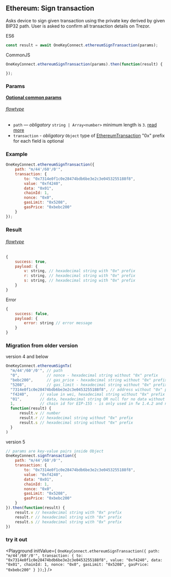 

## Ethereum: Sign transaction
Asks device to sign given transaction using the private key derived by given BIP32 path. User is asked to confirm all transaction
details on Trezor.

ES6
```javascript
const result = await OneKeyConnect.ethereumSignTransaction(params);
```

CommonJS
```javascript
OneKeyConnect.ethereumSignTransaction(params).then(function(result) {

});
```

### Params
[****Optional common params****](./commonParams)
###### [flowtype](https://github.com/OneKeyHQ/connect/blob/onekey/src/js/types/params.js#L69-L72)
* `path` — *obligatory* `string | Array<number>` minimum length is `3`. [read more](./path)
* `transaction` - *obligatory* `Object` type of [EthereumTransaction](https://github.com/OneKeyHQ/connect/blob/onekey/src/js/types/ethereum.js#L5) "0x" prefix for each field is optional

### Example
```javascript
OneKeyConnect.ethereumSignTransaction({
    path: "m/44'/60'/0'",
    transaction: {
        to: "0x7314e0f1c0e28474bdb6be3e2c3e0453255188f8",
        value: "0xf4240",
        data: "0x01",
        chainId: 1,
        nonce: "0x0",
        gasLimit: "0x5208",
        gasPrice: "0xbebc200"
    }
});
```

### Result
###### [flowtype](https://github.com/OneKeyHQ/connect/blob/onekey/src/js/types/response.js#L57-L60)
```javascript
{
    success: true,
    payload: {
        v: string, // hexadecimal string with "0x" prefix
        r: string, // hexadecimal string with "0x" prefix
        s: string, // hexadecimal string with "0x" prefix
    }
}
```
Error
```javascript
{
    success: false,
    payload: {
        error: string // error message
    }
}
```

### Migration from older version
version 4 and below
```javascript
OneKeyConnect.ethereumSignTx(
  "m/44'/60'/0'", // path
  "0",            // nonce - hexadecimal string without "0x" prefix
  "bebc200",      // gas_price - hexadecimal string without "0x" prefix
  "5208",         // gas_limit - hexadecimal string without "0x" prefix
  "7314e0f1c0e28474bdb6be3e2c3e0453255188f8", // address without "0x" prefix
  "f4240",     // value in wei, hexadecimal string without "0x" prefix
  "01",        // data, hexadecimal string OR null for no data without "0x" prefix
  1,           // chain id for EIP-155 - is only used in fw 1.4.2 and newer, older will ignore it
  function(result) {
      result.v // number
      result.r // hexadecimal string without "0x" prefix
      result.s // hexadecimal string without "0x" prefix
  }
)
```
version 5
```javascript
// params are key-value pairs inside Object
OneKeyConnect.signTransaction({
    path: "m/44'/60'/0'",
    transaction: {
        to: "0x7314e0f1c0e28474bdb6be3e2c3e0453255188f8",
        value: "0xf4240",
        data: "0x01",
        chainId: 1,
        nonce: "0x0",
        gasLimit: "0x5208",
        gasPrice: "0xbebc200"
    }
}).then(function(result) {
    result.v // hexadecimal string with "0x" prefix
    result.r // hexadecimal string with "0x" prefix
    result.s // hexadecimal string with "0x" prefix
})
```
### try it out
<Playground
    initValue={
`OneKeyConnect.ethereumSignTransaction({
    path: "m/44'/60'/0'",
    transaction: {
        to: "0x7314e0f1c0e28474bdb6be3e2c3e0453255188f8",
        value: "0xf4240",
        data: "0x01",
        chainId: 1,
        nonce: "0x0",
        gasLimit: "0x5208",
        gasPrice: "0xbebc200"
    }
});`}
/>
